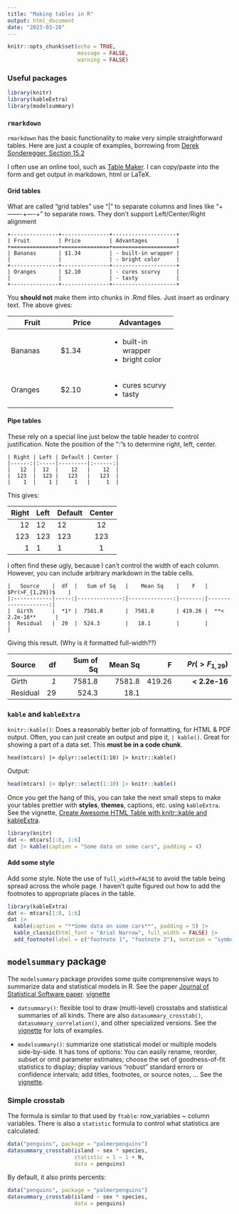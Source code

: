 ```yaml
---
title: "Making tables in R"
output: html_document
date: "2023-03-20"
---
```


```r
knitr::opts_chunk$set(echo = TRUE,
                      message = FALSE,
                      warning = FALSE)
```

### Useful packages

```r
library(knitr)
library(kableExtra)
library(modelsummary)
```


### `rmarkdown`

`rmarkdown` has the basic functionality to make very simple straightforward tables.
Here are just a couple of examples, borrowing from [Derek Sonderegger, Section 15.2](https://dereksonderegger.github.io/570L/15-rmarkdown-tricks.html)

I often use an online tool, such as [Table Maker](https://www.tablesgenerator.com/text_tables). I can copy/paste into the form and get output in markdown, html
or LaTeX.


#### Grid tables

What are called "grid tables" use "|" to separate columns and
lines like "+-------+----+" to separate rows.
They don't support Left/Center/Right alignment

```
+---------------+---------------+--------------------+
| Fruit         | Price         | Advantages         |
+===============+===============+====================+
| Bananas       | $1.34         | - built-in wrapper |
|               |               | - bright color     |
+---------------+---------------+--------------------+
| Oranges       | $2.10         | - cures scurvy     |
|               |               | - tasty            |
+---------------+---------------+--------------------+
```

You **should not** make them into chunks in .Rmd files. Just
insert as ordinary text. The above gives:

+---------------+---------------+--------------------+
| Fruit         | Price         | Advantages         |
+===============+===============+====================+
| Bananas       | $1.34         | - built-in wrapper |
|               |               | - bright color     |
+---------------+---------------+--------------------+
| Oranges       | $2.10         | - cures scurvy     |
|               |               | - tasty            |
+---------------+---------------+--------------------+

#### Pipe tables

These rely on a special line just below the table header to control justification.
Note the position of the ":"s to determine right, left, center.

```
| Right | Left | Default | Center |
|------:|:-----|---------|:------:|
|   12  |  12  |    12   |    12  |
|  123  |  123 |   123   |   123  |
|    1  |    1 |     1   |     1  |
```

This gives:

| Right | Left | Default | Center |
|------:|:-----|---------|:------:|
|   12  |  12  |    12   |    12  |
|  123  |  123 |   123   |   123  |
|    1  |    1 |     1   |     1  |

I often find these ugly, because I can't control the width of each column. However,
you can include arbitrary markdown in the table cells.

```
|   Source    |  df  |   Sum of Sq   |    Mean Sq    |    F   |  $Pr(>F_{1,29})$    |
|:------------|-----:|--------------:|--------------:|-------:|--------------------:|
|  Girth      |  *1* |  7581.8       |  7581.8       | 419.26 |  **< 2.2e-16**      |
|  Residual   |  29  |  524.3        |   18.1        |        |                     |
```

Giving this result. (Why is it formatted full-width??)


|   Source    |  df  |   Sum of Sq   |    Mean Sq    |    F   |  $Pr(>F_{1,29})$    |
|:------------|-----:|--------------:|--------------:|-------:|--------------------:|
|  Girth      |  *1* |  7581.8       |  7581.8       | 419.26 |  **< 2.2e-16**      |
|  Residual   |  29  |  524.3        |   18.1        |        |                     |



### `kable` and `kableExtra`

`knitr::kable()`: Does a reasonably better job of formatting, for HTML & PDF output.
Often, you can just create an output and pipe it, `| kable()`. Great for showing
a part of a data set.  This **must be in a code chunk**.

```
head(mtcars) |> dplyr::select(1:10) |> knitr::kable()
```

Output:

```r
head(mtcars) |> dplyr::select(1:10) |> knitr::kable()
```

Once you get the hang of this, you can take the next small steps to make your tables prettier with **styles**, **themes**, captions, etc. using `kableExtra`.
See the vignette, [Create Awesome HTML Table with knitr::kable and kableExtra](https://cran.r-project.org/web/packages/kableExtra/vignettes/awesome_table_in_html.html).


```r
library(knitr)
dat <- mtcars[1:8, 1:6]
dat |> kable(caption = "Some data on some cars", padding = 4)
```

#### Add some style
Add some style. Note the use of `full_width=FALSE` to avoid the table being spread
across the whole page.  I haven't quite figured out how to add the footnotes to appropriate
places in the table.

```r
library(kableExtra)
dat <- mtcars[1:8, 1:6]
dat |> 
  kable(caption = "**Some data on some cars**", padding = 5) |>
  kable_classic(html_font = "Arial Narrow", full_width = FALSE) |>
  add_footnote(label = c("footnote 1", "footnote 2"), notation = "symbol")
```


## `modelsummary` package

The `modelsummary` package provides some quite comprenensive ways to summarize data and statistical models
in R. See the paper [Journal of Statistical Software paper](https://www.jstatsoft.org/article/download/v103i01/4314).
[vignette](https://vincentarelbundock.github.io/modelsummary/articles/datasummary.html)


- `datsummary()`: flexible tool to draw (multi-level) crosstabs and statistical 
	summaries of all kinds. There are also `datasummary_crosstab()`, `datasummary_correlation()`, and
	other specialized versions.  See the [vignette](https://vincentarelbundock.github.io/modelsummary/articles/datasummary.html) for lots of
	examples.
	
- `modelsummary()`: summarize one statistical model or multiple models side-by-side. It has tons
of options: You can easily rename, reorder, subset or omit parameter estimates; choose the set of goodness-of-fit statistics to display; display various “robust” standard errors or confidence intervals; add titles, footnotes, or source notes, ...
  See the [vignette](https://vincentarelbundock.github.io/modelsummary/articles/modelsummary.html).
  

### Simple crosstab

The formula is similar to that used by `ftable`: row_variables ~ column variables.
There is also a `statistic` formula to control what statistics are calculated.
```r
data("penguins", package = "palmerpenguins")
datasummary_crosstab(island ~ sex * species, 
                     statistic = 1 ~ 1 + N, 
                     data = penguins)
```

By default, it also prints percents:

```r
data("penguins", package = "palmerpenguins")
datasummary_crosstab(island ~ sex * species, 
                     data = penguins)
```

